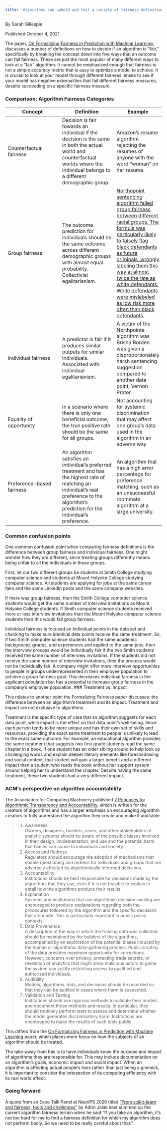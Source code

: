 ```yaml
---
title: 'Algorithms can uphold and fail a variety of fairness definitions'
---
```

By Sarah Gillespie
 
Published October 4, 2021

The paper, [On Formalizing Fairness in Prediction with Machine Learning](https://www.fatml.org/media/documents/formalizing_fairness_in_prediction_with_ml.pdf), discusses a number of definitions on how to decide if an algorithm is “fair,” specifically by breaking the concept down into five ways that an outcome can fail fairness. These are just the most popular of many different ways to look at a "fair" algorithm. It cannot be emphasized enough that fairness is not a simple accuracy metric that is easy to optimize a model to achieve. It is crucial to look at your model through different fairness lenses to see if your model has negative externalities that fail different fairness measures, despite succeeding on a specific fairness measure.

### Comparison: Algorithm Fairness Categories

| Concept      | Definition | Example |
| ----------- | ----------- |---------|
| Counterfactual fairness      | Decision is fair towards an individual if the decision is the same in both the actual world and counterfactual worlds where the individual belongs to a different demographic group.       |  Amazon’s resume algorithm rejecting the resumes of anyone with the word “woman” on her resume.       |
| Group fairness   | The outcome prediction for individuals should be the same outcome across different demographic groups with almost equal probability. Collectivist egalitarianism.        |  [Northepoint sentencing algorithm failed group fairness between different racial groups. The formula was particularly likely to falsely flag black defendants as future criminals, wrongly labeling them this way at almost twice the rate as white defendants. White defendants were mislabeled as low risk more often than black defendants.](https://www.propublica.org/article/machine-bias-risk-assessments-in-criminal-sentencing)       |
| Individual fairness      | A predictor is fair if it produces similar outputs for similar individuals. Associated with individual egalitarianism. | A victim of the Northpointe algorithm was Brisha Borden was given a disproportionately harsh sentencing suggestion compared to another data point, Vernon Prater. |
| Equality of opportunity      | In a scenario where there is only one beneficial outcome, the true positive rate should be the same for all groups. | Not accounting for systemic discrimination that may affect one group’s data used in the algorithm in an adverse way |
| Preference-based fairness      | An algorithm satisfies an individual’s preferred treatment and has the highest rate of matching an individual's real preference to the algorithm’s prediction for the individual’s preference. | An algorithm that has a high error percentage for preference matching, such as an unsuccessful roommate algorithm at a large university. |

### Common confusion points

One common confusion point when comparing fairness definitions is the difference between group fairness and individual fairness. One might wonder how they are different, since treating groups differently means being unfair to all the individuals in those groups.

First, let our two different groups be students at Smith College studying computer science and students at Mount Holyoke College studying computer science. All students are applying for jobs at the same career fairs and the same LinkedIn posts and the same company websites.

If there was group fairness, then the Smith College computer science students would get the same number of interview invitations as Mount Holyoke College students. If Smith computer science students received more or less interview invitations than the Mount Holyoke computer science students then this would fail group fairness.

Individual fairness is focused on individual points in the data set and checking to make sure identical data points receive the same treatment. So, if two Smith computer science students had the same academic background, grades, and experiences and applied to the same jobs, then the interview process would be individually fair if the two Smith students received the same number of interview invitations. If the students did not receive the same number of interview invitations, then the process would not be individually fair. A company might offer more interview opportunities to people in groups underrepresented in their employee population to achieve a group fairness goal. This decreases individual fairness in the applicant population but has a potential to increase group fairness in the company’s employee population. 
### Treatment vs. Impact

This relates to another point the Formalizing Fairness paper discusses: the difference between an algorithm’s treatment and its impact. Treatment and impact are not exclusive to algorithms.

Treatment is the specific type of care that an algorithm suggests for each data point, while impact is the effect on that data point’s well-being. Since each person tends to be more unique and has their own set of skills and resources, providing the exact same treatment to people is unlikely to lead to the exact same outcome. For example, an educational algorithm provides the same treatment that suggests two first grade students read the same chapter in a book. If one student has an older sibling around to help look up challenging words and explain deeper literary elements like foreshadowing and social context, that student will gain a larger benefit and a different impact than a student who reads the book without her support system around helping her to understand the chapter. Despite having the same treatment, these two students had a very different impact.

### ACM's perspective on algorithm accountability

The Association for Computing Machinery published [7 Principles for Algorithmic Transparency and Accountability](https://techpolicy.acm.org/2017/01/new-statement-on-algorithmic-transparency-and-accountability-by-acm-u-s-public-policy-council/), which is written for the creators of algorithms and has a larger emphasis on encouraging algorithm creators to fully understand the algorithm they create and make it auditable. 

> 1. Awareness<br>
Owners, designers, builders, users, and other stakeholders of analytic systems should be aware of the possible biases involved in their design, implementation, and use and the potential harm that biases can cause to individuals and society.<br>
2. Access and Redress<br>
Regulators should encourage the adoption of mechanisms that enable questioning and redress for individuals and groups that are adversely affected by algorithmically informed decisions.<br>
3. Accountability<br>
Institutions should be held responsible for decisions made by the algorithms that they use, even if it is not feasible to explain in detail how the algorithms produce their results.<br>
4. Explanation<br>
Systems and institutions that use algorithmic decision-making are encouraged to produce explanations regarding both the procedures followed by the algorithm and the specific decisions that are made. This is particularly important in public policy contexts.<br>
5. Data Provenance<br>
A description of the way in which the training data was collected should be maintained by the builders of the algorithms, accompanied by an exploration of the potential biases induced by the human or algorithmic data-gathering process. Public scrutiny of the data provides maximum opportunity for corrections. However, concerns over privacy, protecting trade secrets, or revelation of analytics that might allow malicious actors to game the system can justify restricting access to qualified and authorized individuals.<br>
6. Audibility<br>
Models, algorithms, data, and decisions should be recorded so that they can be audited in cases where harm is suspected.<br>
7. Validation and Testing<br>
Institutions should use rigorous methods to validate their models and document those methods and results. In particular, they should routinely perform tests to assess and determine whether the model generates discriminatory harm. Institutions are encouraged to make the results of such tests public.<br>


This differs from the [On Formalizing Fairness in Prediction with Machine Learning](https://www.fatml.org/media/documents/formalizing_fairness_in_prediction_with_ml.pdf) paper, which places more focus on how the subjects of an algorithm should be treated.

The take-away from this is to have individuals know the purpose and impact of algorithms they are responsible for. This may include documentation on an algorithm’s goals, economic impact and social impact. When an algorithm is affecting actual people’s lives rather than just being a gimmick, it is important to consider the intersection of its computing efficiency with its real world effect.


### Going forward

A quote from an Expo Talk Panel at NeurIPS 2020 titled ["From  scikit-learn and fairness, tools and challenges"](https://neurips.cc/ExpoConferences/2020/talk%20panel/21299) by Adrin Jalali best summed up the current algorithm fairness terrain when he said "If you take an algorithm, it's not too hard for me to find a fairness definition for which my algorithm does not perform badly. So we need to be really careful about that."
